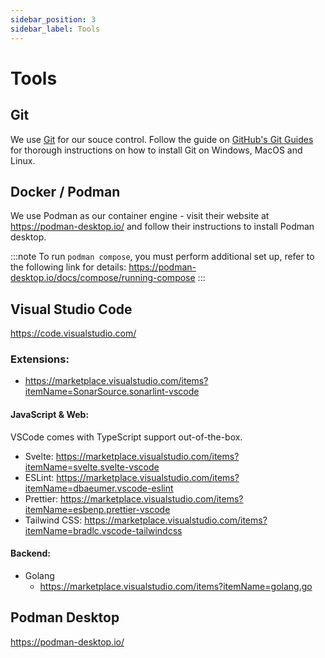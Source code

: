 ```yaml
---
sidebar_position: 3
sidebar_label: Tools
---
```



# Tools

## Git

We use [Git](https://git-scm.com/) for our souce control. Follow the guide on
[GitHub's Git Guides](https://github.com/git-guides/install-git) for thorough instructions on how to install Git on
Windows, MacOS and Linux.

## Docker / Podman

We use Podman as our container engine - visit their website at https://podman-desktop.io/ and follow their instructions
to install Podman desktop.

:::note
To run `podman compose`, you must perform additional set up, refer to
the following link for details: https://podman-desktop.io/docs/compose/running-compose
:::

## Visual Studio Code

https://code.visualstudio.com/

### Extensions:

-   https://marketplace.visualstudio.com/items?itemName=SonarSource.sonarlint-vscode

#### JavaScript & Web:

VSCode comes with TypeScript support out-of-the-box.

-   Svelte: https://marketplace.visualstudio.com/items?itemName=svelte.svelte-vscode
-   ESLint: https://marketplace.visualstudio.com/items?itemName=dbaeumer.vscode-eslint
-   Prettier: https://marketplace.visualstudio.com/items?itemName=esbenp.prettier-vscode
-   Tailwind CSS: https://marketplace.visualstudio.com/items?itemName=bradlc.vscode-tailwindcss

#### Backend:

-   Golang
    -   https://marketplace.visualstudio.com/items?itemName=golang.go

## Podman Desktop

https://podman-desktop.io/
